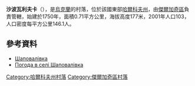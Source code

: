 {{coord|50|14|58|N|36|8|15|E|scale:100000_region:UA|display=title}}

'''沙波瓦利夫卡'''（{{lang-uk|Шаповалівка}}），是[[烏克蘭|烏克蘭]]的村落，位於該國東部[[哈爾科夫州|哈爾科夫州]]，由[[傑爾加奇區_(烏克蘭)|傑爾加奇區]]負責管轄，始建於1750年，面積0.71平方公里，海拔高度177米，2001年人口103，人口密度每平方公里146.1人。

==參考資料==
* [http://w1.c1.rada.gov.ua/pls/z7502/A005?rdat1=09.01.2009&rf7571=32954 Шаповалівка]
* [http://weather.in.ua/ua/har'kovskaja/28662 Погода в селі Шаповалівка]{{Wayback|url=http://weather.in.ua/ua/har%27kovskaja/28662 |date=20160323035239 }}

{{DEFAULTSORT:Шаповалівка}}
[[Category:哈爾科夫州村落|Category:哈爾科夫州村落]]
[[Category:傑爾加奇區村落|Category:傑爾加奇區村落]]


{{Kharkiv-geo-stub}}